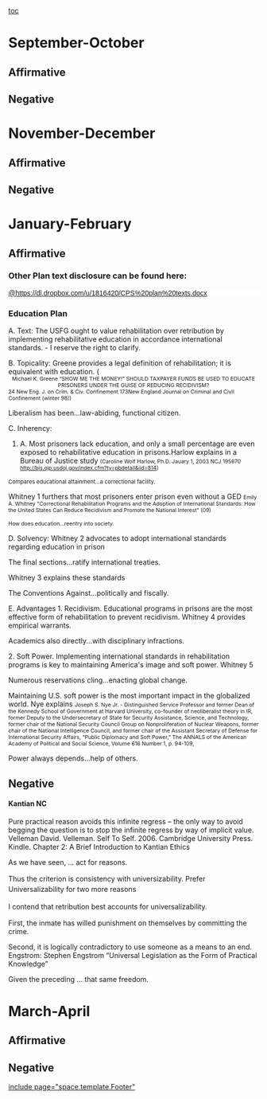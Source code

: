 [[toc]]
=September-October= 
==Affirmative== 
==Negative== 

=November-December= 
==Affirmative== 
==Negative== 

=January-February= 
==Affirmative== 
===Other Plan text disclosure can be found here:=== 
<span style="background-color: #ffffff; color: #3b5998; display: block; font-family: 'lucida grande',tahoma,verdana,arial,sans-serif; text-align: left; text-decoration: initial;">[[@https://dl.dropbox.com/u/1816420/CPS%20plan%20texts.docx]]</span>
===Education Plan=== 
A. Text: The USFG ought to value rehabilitation over retribution by implementing rehabilitative education in accordance international standards.
- I reserve the right to clarify.

B. Topicality:
Greene provides a legal definition of rehabilitation; it is equivalent with education.
(
<span style="display: block; font-size: 8pt; text-align: center;">Michael K. Greene “SHOW ME THE MONEY!” SHOULD TAXPAYER FUNDS BE USED TO EDUCATE PRISONERS UNDER THE GUISE OF REDUCING RECIDIVISM?</span>
<span style="font-size: 8pt;">24 New Eng. J. on Crim. & Civ. Confinement 173New England Journal on Criminal and Civil Confinement (winter 98))</span>

Liberalism has been...law-abiding, functional citizen.

C. Inherency:
# A. Most prisoners lack education, and only a small percentage are even exposed to rehabilitative education in prisons.Harlow explains in a Bureau of Justice study <span style="font-size: 8pt;">(Caroline Wolf Harlow, Ph.D. Jauary 1, 2003 NCJ 195670 http://bjs.ojp.usdoj.gov/index.cfm?ty=pbdetail&iid=814)</span>

<span style="font-size: 11px;">Compares educational attainment...a correctional facility.</span>


Whitney 1 furthers that most prisoners enter prison even without a GED
<span style="font-size: 8pt;">Emily A. Whitney "Correctional Rehabilitation Programs and the Adoption of International Standards: How the United States Can Reduce Recidivism and Promote the National Interest" (09)</span>

<span style="font-size: 8pt;">How does education...reentry into society.</span>


D. Solvency: Whitney 2 advocates to adopt international standards regarding education in prison

The final sections...ratify international treaties.

Whitney 3 explains these standards

The Conventions Against...politically and fiscally.

E. Advantages
1. Recidivism. Educational programs in prisons are the most effective form of rehabilitation to prevent recidivism. Whitney 4 provides empirical warrants.

Academics also directly...with disciplinary infractions.

2. Soft Power. Implementing international standards in rehabilitation programs is key to maintaining America's image and soft power. Whitney 5


Numerous reservations cling...enacting global change.

Maintaining U.S. soft power is the most important impact in the globalized world. Nye explains
<span style="font-size: 8pt;">Joseph S. Nye Jr. - Distinguished Service Professor and former Dean of the Kennedy School of Government at Harvard University, co-founder of neoliberalist theory in IR, former Deputy to the Undersecretary of State for Security Assistance, Science, and Technology, former chair of the National Security Council Group on Nonproliferation of Nuclear Weapons, former chair of the National Intelligence Council, and former chair of the Assistant Secretary of Defense for International Security Affairs, “Public Diplomacy and Soft Power,” The ANNALS of the American Academy of Political and Social Science, Volume 616 Number 1, p. 94-109, </span>

Power always depends...help of others.









<span style="display: block; text-align: center;">
</span>
==Negative== 

====Kantian NC==== 
Pure practical reason avoids this infinite regress – the only way to avoid begging the question is to stop the infinite regress by way of implicit value. Velleman 
David. Velleman. Self To Self. 2006. Cambridge University Press. Kindle. Chapter 2: A Brief Introduction to Kantian Ethics

As we have seen, ... act for reasons.

<span style="line-height: 1.5;"> Thus the criterion is consistency with universizability. Prefer Universalizability for two more reasons</span>

<span style="line-height: 1.5;">I contend that retribution best accounts for universalizability.</span>

First, the inmate has willed punishment on themselves by committing the crime.

Second, it is logically contradictory to use someone as a means to an end. Engstrom:
Stephen Engstrom “Universal Legislation as the Form of Practical Knowledge”

Given the preceding … that same freedom.
=March-April= 
==Affirmative== 
==Negative== 

[[include page="space.template.Footer"]]